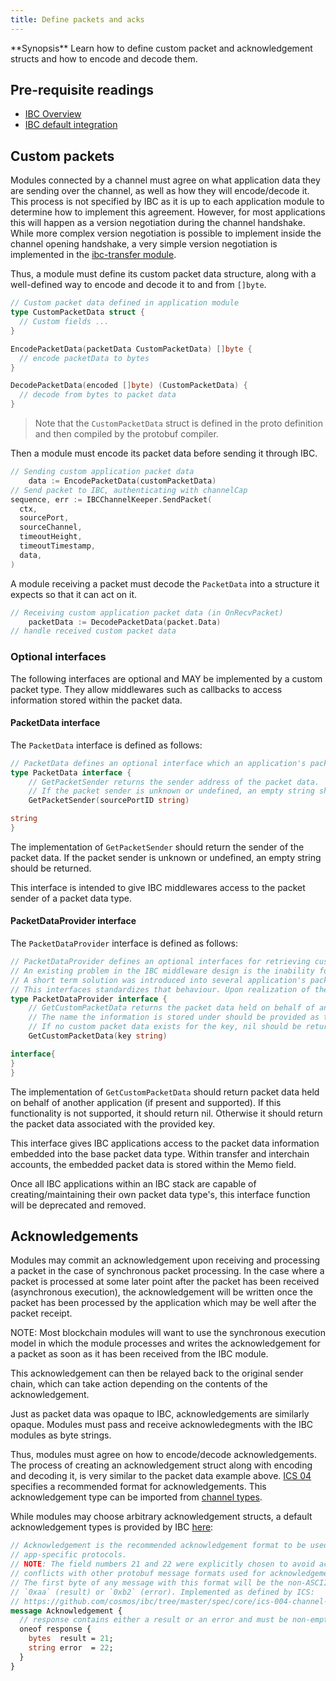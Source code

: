 ```yaml
---
title: Define packets and acks
---
```


<Note>
**Synopsis**
Learn how to define custom packet and acknowledgement structs and how to encode and decode them.
</Note>

<Note>

## Pre-requisite readings

* [IBC Overview](/docs/ibc/v10.1.x/overview)
* [IBC default integration](/docs/ibc/v10.1.x/integration)

</Note>

## Custom packets

Modules connected by a channel must agree on what application data they are sending over the
channel, as well as how they will encode/decode it. This process is not specified by IBC as it is up
to each application module to determine how to implement this agreement. However, for most
applications this will happen as a version negotiation during the channel handshake. While more
complex version negotiation is possible to implement inside the channel opening handshake, a very
simple version negotiation is implemented in the [ibc-transfer module](https://github.com/cosmos/ibc-go/tree/main/modules/apps/transfer/module.go).

Thus, a module must define its custom packet data structure, along with a well-defined way to
encode and decode it to and from `[]byte`.

```go expandable
// Custom packet data defined in application module
type CustomPacketData struct {
  // Custom fields ...
}

EncodePacketData(packetData CustomPacketData) []byte {
  // encode packetData to bytes
}

DecodePacketData(encoded []byte) (CustomPacketData) {
  // decode from bytes to packet data
}
```

> Note that the `CustomPacketData` struct is defined in the proto definition and then compiled by the protobuf compiler.

Then a module must encode its packet data before sending it through IBC.

```go expandable
// Sending custom application packet data
    data := EncodePacketData(customPacketData)
// Send packet to IBC, authenticating with channelCap
sequence, err := IBCChannelKeeper.SendPacket(
  ctx,
  sourcePort,
  sourceChannel,
  timeoutHeight,
  timeoutTimestamp,
  data,
)
```

A module receiving a packet must decode the `PacketData` into a structure it expects so that it can
act on it.

```go
// Receiving custom application packet data (in OnRecvPacket)
    packetData := DecodePacketData(packet.Data)
// handle received custom packet data
```

### Optional interfaces

The following interfaces are optional and MAY be implemented by a custom packet type.
They allow middlewares such as callbacks to access information stored within the packet data.

#### PacketData interface

The `PacketData` interface is defined as follows:

```go
// PacketData defines an optional interface which an application's packet data structure may implement.
type PacketData interface {
	// GetPacketSender returns the sender address of the packet data.
	// If the packet sender is unknown or undefined, an empty string should be returned.
	GetPacketSender(sourcePortID string)

string
}
```

The implementation of `GetPacketSender` should return the sender of the packet data.
If the packet sender is unknown or undefined, an empty string should be returned.

This interface is intended to give IBC middlewares access to the packet sender of a packet data type.

#### PacketDataProvider interface

The `PacketDataProvider` interface is defined as follows:

```go
// PacketDataProvider defines an optional interfaces for retrieving custom packet data stored on behalf of another application.
// An existing problem in the IBC middleware design is the inability for a middleware to define its own packet data type and insert packet sender provided information.
// A short term solution was introduced into several application's packet data to utilize a memo field to carry this information on behalf of another application.
// This interfaces standardizes that behaviour. Upon realization of the ability for middleware's to define their own packet data types, this interface will be deprecated and removed with time.
type PacketDataProvider interface {
	// GetCustomPacketData returns the packet data held on behalf of another application.
	// The name the information is stored under should be provided as the key.
	// If no custom packet data exists for the key, nil should be returned.
	GetCustomPacketData(key string)

interface{
}
}
```

The implementation of `GetCustomPacketData` should return packet data held on behalf of another application (if present and supported).
If this functionality is not supported, it should return nil. Otherwise it should return the packet data associated with the provided key.

This interface gives IBC applications access to the packet data information embedded into the base packet data type.
Within transfer and interchain accounts, the embedded packet data is stored within the Memo field.

Once all IBC applications within an IBC stack are capable of creating/maintaining their own packet data type's, this interface function will be deprecated and removed.

## Acknowledgements

Modules may commit an acknowledgement upon receiving and processing a packet in the case of synchronous packet processing.
In the case where a packet is processed at some later point after the packet has been received (asynchronous execution), the acknowledgement
will be written once the packet has been processed by the application which may be well after the packet receipt.

NOTE: Most blockchain modules will want to use the synchronous execution model in which the module processes and writes the acknowledgement
for a packet as soon as it has been received from the IBC module.

This acknowledgement can then be relayed back to the original sender chain, which can take action
depending on the contents of the acknowledgement.

Just as packet data was opaque to IBC, acknowledgements are similarly opaque. Modules must pass and
receive acknowledegments with the IBC modules as byte strings.

Thus, modules must agree on how to encode/decode acknowledgements. The process of creating an
acknowledgement struct along with encoding and decoding it, is very similar to the packet data
example above. [ICS 04](https://github.com/cosmos/ibc/blob/master/spec/core/ics-004-channel-and-packet-semantics#acknowledgement-envelope)
specifies a recommended format for acknowledgements. This acknowledgement type can be imported from
[channel types](https://github.com/cosmos/ibc-go/tree/main/modules/core/04-channel/types).

While modules may choose arbitrary acknowledgement structs, a default acknowledgement types is provided by IBC [here](https://github.com/cosmos/ibc-go/blob/main/proto/ibc/core/channel/v1/channel.proto):

```protobuf expandable
// Acknowledgement is the recommended acknowledgement format to be used by
// app-specific protocols.
// NOTE: The field numbers 21 and 22 were explicitly chosen to avoid accidental
// conflicts with other protobuf message formats used for acknowledgements.
// The first byte of any message with this format will be the non-ASCII values
// `0xaa` (result) or `0xb2` (error). Implemented as defined by ICS:
// https://github.com/cosmos/ibc/tree/master/spec/core/ics-004-channel-and-packet-semantics#acknowledgement-envelope
message Acknowledgement {
  // response contains either a result or an error and must be non-empty
  oneof response {
    bytes  result = 21;
    string error  = 22;
  }
}
```
